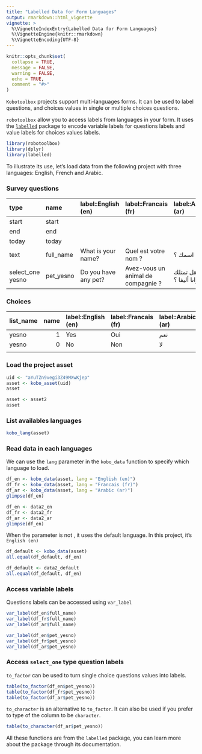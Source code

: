 ```yaml
---
title: "Labelled Data for Form Languages"
output: rmarkdown::html_vignette
vignette: >
  %\VignetteIndexEntry{Labelled Data for Form Languages}
  %\VignetteEngine{knitr::rmarkdown}
  %\VignetteEncoding{UTF-8}
---
```


```r
knitr::opts_chunk$set(
  collapse = TRUE,
  message = FALSE,
  warning = FALSE,
  echo = TRUE,
  comment = "#>"
)

```

`Kobotoolbox` projects support multi-languages forms. It can be used to label questions, and choices values in single or multiple choices questions.

`robotoolbox` allow you to access labels from languages in your form. It uses the [`labelled`](https://cran.r-project.org/package=labelled/vignettes/intro_labelled.html) package to encode variable labels for questions labels and value labels for choices values labels.


```r
library(robotoolbox)
library(dplyr)
library(labelled)
```

To illustrate its use, let's load data from the following project with three languages: English, French and Arabic.

### Survey questions

| type             | name      | label::English (en)  | label::Francais (fr)               | label::Arabic (ar) |
|:-----------------|:----------|:---------------------|:-----------------------------------|:-------------------|
| start            | start     |                      |                                    |                    |
| end              | end       |                      |                                    |                    |
| today            | today     |                      |                                    |                    |
| text             | full_name | What is your name?   | Quel est votre nom ?               | ما اسمك ؟          |
| select_one yesno | pet_yesno | Do you have any pet? | Avez-vous un animal de compagnie ? | هل تمتلك حيوانا أليفا ؟ |


### Choices

| list_name | name | label::English (en) | label::Francais (fr) | label::Arabic (ar) |
|:----------|-----:|:--------------------|:---------------------|:-------------------|
| yesno     |    1 | Yes                 | Oui                  | نعم                |
| yesno     |    0 | No                  | Non                  | لا                 |
|           |      |                     |                      |                    |


### Load the project asset

```r
uid <- "aYuTZn9vegi3Z49MXwKjep"
asset <- kobo_asset(uid)
asset
```

```r
asset <- asset2
asset
```


### List availables languages

```r
kobo_lang(asset)
```

### Read data in each languages

We can use the `lang` parameter in the `kobo_data` function to specify which language to load.

```r
df_en <- kobo_data(asset, lang = "English (en)")
df_fr <- kobo_data(asset, lang = "Francais (fr)")
df_ar <- kobo_data(asset, lang = "Arabic (ar)")
glimpse(df_en)
```

```r
df_en <- data2_en
df_fr <- data2_fr
df_ar <- data2_ar
glimpse(df_en)
```

When the parameter is not , it uses the default language. In this project, it's `English (en)`


```r
df_default <- kobo_data(asset)
all.equal(df_default, df_en)
```

```r
df_default <- data2_default
all.equal(df_default, df_en)
```

### Access variable labels

Questions labels can be accessed using `var_label`

```r
var_label(df_en$full_name)
var_label(df_fr$full_name)
var_label(df_ar$full_name)
```


```r
var_label(df_en$pet_yesno)
var_label(df_fr$pet_yesno)
var_label(df_ar$pet_yesno)
```

### Access `select_one` type question labels

`to_factor` can be used to turn single choice questions values into labels.

```r
table(to_factor(df_en$pet_yesno))
table(to_factor(df_fr$pet_yesno))
table(to_factor(df_ar$pet_yesno))
```

`to_character` is an alternative to `to_factor`. It can also be used if you prefer to type of the column to be `character`.


```r
table(to_character(df_ar$pet_yesno))
```

All these functions are from the `labelled` package, you can learn more about the package through its documentation.
